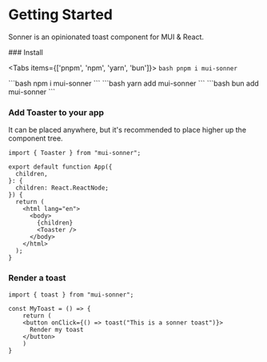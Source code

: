 
# Getting Started

Sonner is an opinionated toast component for MUI & React.

<Steps>
### Install

<Tabs items={['pnpm', 'npm', 'yarn', 'bun']}>
  <Tab>
    ```bash
    pnpm i mui-sonner
    ```

  </Tab>
  <Tab>
    ```bash
    npm i mui-sonner
    ```
  </Tab>
  <Tab>
    ```bash
    yarn add mui-sonner
    ```
  </Tab>
    <Tab>
    ```bash
    bun add mui-sonner
    ```
  </Tab>
</Tabs>

### Add Toaster to your app

It can be placed anywhere, but it's recommended to place higher up the component tree.

```tsx
import { Toaster } from "mui-sonner";

export default function App({
  children,
}: {
  children: React.ReactNode;
}) {
  return (
    <html lang="en">
      <body>
        {children}
        <Toaster />
      </body>
    </html>
  );
}
```

### Render a toast

```tsx
import { toast } from "mui-sonner";

const MyToast = () => {
    return (
    <button onClick={() => toast("This is a sonner toast")}>
      Render my toast
    </button>
    )
}
```

</Steps>
